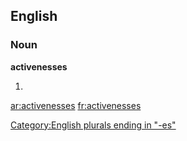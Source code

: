 ==English==

===Noun===
'''activenesses'''

# {{plural of|[[activeness]]}}

[[Category:English plurals ending in "-es"]]

[[ar:activenesses]]
[[fr:activenesses]]